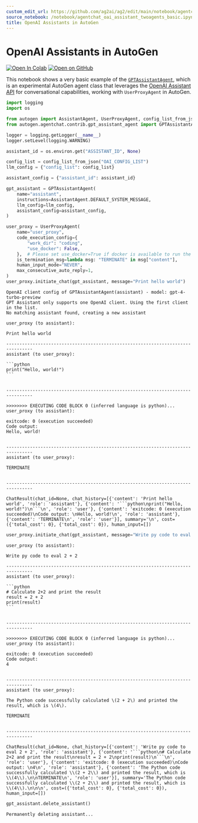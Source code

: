 ```yaml
---
custom_edit_url: https://github.com/ag2ai/ag2/edit/main/notebook/agentchat_oai_assistant_twoagents_basic.ipynb
source_notebook: /notebook/agentchat_oai_assistant_twoagents_basic.ipynb
title: OpenAI Assistants in AutoGen
---
```

# OpenAI Assistants in AutoGen
[![Open In Colab](https://colab.research.google.com/assets/colab-badge.svg)](https://colab.research.google.com/github/ag2ai/ag2/blob/main/notebook/agentchat_oai_assistant_twoagents_basic.ipynb)
[![Open on GitHub](https://img.shields.io/badge/Open%20on%20GitHub-grey?logo=github)](https://github.com/ag2ai/ag2/blob/main/notebook/agentchat_oai_assistant_twoagents_basic.ipynb)





This notebook shows a very basic example of the
[`GPTAssistantAgent`](https://github.com/ag2ai/ag2/blob/main/autogen/agentchat/contrib/gpt_assistant_agent.py),
which is an experimental AutoGen agent class that leverages the [OpenAI
Assistant API](https://platform.openai.com/docs/assistants/overview) for
conversational capabilities, working with `UserProxyAgent` in AutoGen.

```python
import logging
import os

from autogen import AssistantAgent, UserProxyAgent, config_list_from_json
from autogen.agentchat.contrib.gpt_assistant_agent import GPTAssistantAgent

logger = logging.getLogger(__name__)
logger.setLevel(logging.WARNING)

assistant_id = os.environ.get("ASSISTANT_ID", None)

config_list = config_list_from_json("OAI_CONFIG_LIST")
llm_config = {"config_list": config_list}

assistant_config = {"assistant_id": assistant_id}

gpt_assistant = GPTAssistantAgent(
    name="assistant",
    instructions=AssistantAgent.DEFAULT_SYSTEM_MESSAGE,
    llm_config=llm_config,
    assistant_config=assistant_config,
)

user_proxy = UserProxyAgent(
    name="user_proxy",
    code_execution_config={
        "work_dir": "coding",
        "use_docker": False,
    },  # Please set use_docker=True if docker is available to run the generated code. Using docker is safer than running the generated code directly.
    is_termination_msg=lambda msg: "TERMINATE" in msg["content"],
    human_input_mode="NEVER",
    max_consecutive_auto_reply=1,
)
user_proxy.initiate_chat(gpt_assistant, message="Print hello world")
```

``` text
OpenAI client config of GPTAssistantAgent(assistant) - model: gpt-4-turbo-preview
GPT Assistant only supports one OpenAI client. Using the first client in the list.
No matching assistant found, creating a new assistant
```

```` text
user_proxy (to assistant):

Print hello world

--------------------------------------------------------------------------------
assistant (to user_proxy):

```python
print("Hello, world!")
```


--------------------------------------------------------------------------------

>>>>>>>> EXECUTING CODE BLOCK 0 (inferred language is python)...
user_proxy (to assistant):

exitcode: 0 (execution succeeded)
Code output: 
Hello, world!


--------------------------------------------------------------------------------
assistant (to user_proxy):

TERMINATE


--------------------------------------------------------------------------------
````

``` text
ChatResult(chat_id=None, chat_history=[{'content': 'Print hello world', 'role': 'assistant'}, {'content': '```python\nprint("Hello, world!")\n```\n', 'role': 'user'}, {'content': 'exitcode: 0 (execution succeeded)\nCode output: \nHello, world!\n', 'role': 'assistant'}, {'content': 'TERMINATE\n', 'role': 'user'}], summary='\n', cost=({'total_cost': 0}, {'total_cost': 0}), human_input=[])
```

```python
user_proxy.initiate_chat(gpt_assistant, message="Write py code to eval 2 + 2", clear_history=True)
```

```` text
user_proxy (to assistant):

Write py code to eval 2 + 2

--------------------------------------------------------------------------------
assistant (to user_proxy):

```python
# Calculate 2+2 and print the result
result = 2 + 2
print(result)
```


--------------------------------------------------------------------------------

>>>>>>>> EXECUTING CODE BLOCK 0 (inferred language is python)...
user_proxy (to assistant):

exitcode: 0 (execution succeeded)
Code output: 
4


--------------------------------------------------------------------------------
assistant (to user_proxy):

The Python code successfully calculated \(2 + 2\) and printed the result, which is \(4\).

TERMINATE


--------------------------------------------------------------------------------
````

``` text
ChatResult(chat_id=None, chat_history=[{'content': 'Write py code to eval 2 + 2', 'role': 'assistant'}, {'content': '```python\n# Calculate 2+2 and print the result\nresult = 2 + 2\nprint(result)\n```\n', 'role': 'user'}, {'content': 'exitcode: 0 (execution succeeded)\nCode output: \n4\n', 'role': 'assistant'}, {'content': 'The Python code successfully calculated \\(2 + 2\\) and printed the result, which is \\(4\\).\n\nTERMINATE\n', 'role': 'user'}], summary='The Python code successfully calculated \\(2 + 2\\) and printed the result, which is \\(4\\).\n\n\n', cost=({'total_cost': 0}, {'total_cost': 0}), human_input=[])
```

```python
gpt_assistant.delete_assistant()
```

``` text
Permanently deleting assistant...
```
